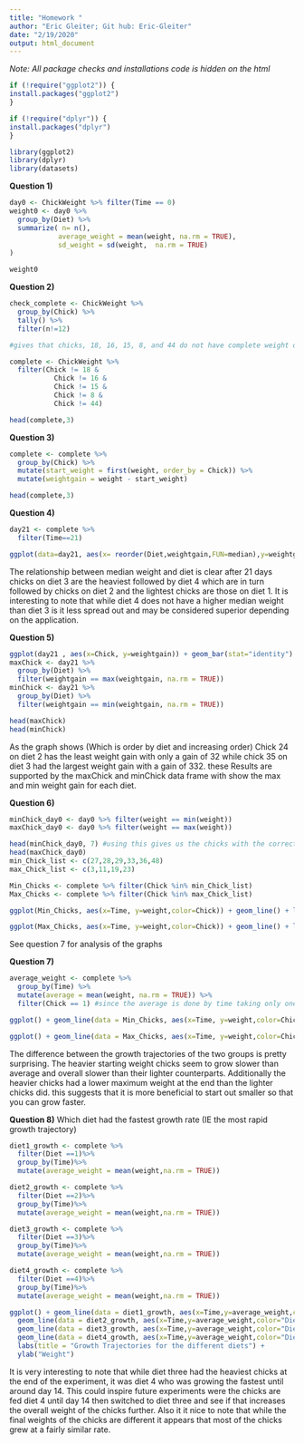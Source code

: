 ```yaml
---
title: "Homework "
author: "Eric Gleiter; Git hub: Eric-Gleiter"
date: "2/19/2020"
output: html_document
---
```

*Note: All package checks and installations code is hidden on the html* 

```r
if (!require("ggplot2")) {
install.packages("ggplot2")
}

if (!require("dplyr")) {
install.packages("dplyr")
}

library(ggplot2)
library(dplyr)
library(datasets)


```


**Question 1)**
```r
day0 <- ChickWeight %>% filter(Time == 0)
weight0 <- day0 %>%
  group_by(Diet) %>%
  summarize( n= n(),
            average_weight = mean(weight, na.rm = TRUE),
            sd_weight = sd(weight,  na.rm = TRUE)
)

weight0
```



**Question 2)**
```r
check_complete <- ChickWeight %>%
  group_by(Chick) %>%
  tally() %>%
  filter(n!=12)

#gives that chicks, 18, 16, 15, 8, and 44 do not have complete weight data

complete <- ChickWeight %>%
  filter(Chick != 18 &
           Chick != 16 &
           Chick != 15 &
           Chick != 8 &
           Chick != 44)

head(complete,3)
```


**Question 3)**
```r
complete <- complete %>%
  group_by(Chick) %>%
  mutate(start_weight = first(weight, order_by = Chick)) %>%
  mutate(weightgain = weight - start_weight)

head(complete,3)
```


**Question 4)**
```r
day21 <- complete %>%
  filter(Time==21)

ggplot(data=day21, aes(x= reorder(Diet,weightgain,FUN=median),y=weightgain)) + geom_boxplot() + xlab("Diet") + ylab("Weight Gain on Day 21") + labs(title = "Weight Gain vs Diet for day 21") + ylim(0,350)
```

The relationship between median weight and diet is clear after 21 days chicks on diet 3 are the heaviest followed by diet 4 which are in turn followed by chicks on diet 2 and the lightest chicks are those on diet 1. It is interesting to note that while diet 4 does not have a higher median weight than diet 3 is it less spread out and may be considered superior depending on the application.


**Question 5)**
```r
ggplot(day21 , aes(x=Chick, y=weightgain)) + geom_bar(stat="identity") + ylab("Weight Gain on Day 21") + labs(title = "Weight Gain on day 21 for each Chick")
maxChick <- day21 %>%
  group_by(Diet) %>%
  filter(weightgain == max(weightgain, na.rm = TRUE))
minChick <- day21 %>% 
  group_by(Diet) %>%
  filter(weightgain == min(weightgain, na.rm = TRUE))

head(maxChick)
head(minChick)
```

As the graph shows (Which is order by diet and increasing order) Chick 24 on diet 2 has the least weight gain with only a gain of 32 while chick 35 on diet 3 had the largest weight gain with a gain of 332. these Results are supported by the maxChick and minChick data frame with show the max and min weight gain for each diet.


**Question 6)**
```r
minChick_day0 <- day0 %>% filter(weight == min(weight))
maxChick_day0 <- day0 %>% filter(weight == max(weight))

head(minChick_day0, 7) #using this gives us the chicks with the correct starting weights 
head(maxChick_day0)
min_Chick_list <- c(27,28,29,33,36,48)
max_Chick_list <- c(3,11,19,23)

Min_Chicks <- complete %>% filter(Chick %in% min_Chick_list)
Max_Chicks <- complete %>% filter(Chick %in% max_Chick_list)

ggplot(Min_Chicks, aes(x=Time, y=weight,color=Chick)) + geom_line() + labs(title = "Min Starting Weight Chick growth trajectory") + ylab("Weight")

ggplot(Max_Chicks, aes(x=Time, y=weight,color=Chick)) + geom_line() + labs(title = "Max Starting Weight Chick growth trajectory") + ylab("Weight")
```

See question 7 for analysis of the graphs



**Question 7)**
```r
average_weight <- complete %>%
  group_by(Time) %>%
  mutate(average = mean(weight, na.rm = TRUE)) %>%
  filter(Chick == 1) #since the average is done by time taking only one chick allows us to take only one copy of average weight

ggplot() + geom_line(data = Min_Chicks, aes(x=Time, y=weight,color=Chick)) + geom_line(data= average_weight, aes(x=Time, y=average, color="Average")) + labs(title = "Min Starting Weight Chick growth trajectory") + ylab("Weight")

ggplot() + geom_line(data = Max_Chicks, aes(x=Time, y=weight,color=Chick)) + geom_line(data= average_weight, aes(x=Time, y=average, color="Average")) + labs(title = "Max Starting Weight Chick growth trajectory") + ylab("Weight")
```

The difference between the growth trajectories of the two groups is pretty surprising. The heavier starting weight chicks seem to grow slower than average and overall slower than their lighter counterparts. Additionally the heavier chicks had a lower maximum weight at the end than the lighter chicks did. this suggests that it is more beneficial to start out smaller so that you can grow faster. 



**Question 8)**
Which diet had the fastest growth rate (IE the most rapid growth trajectory)
```r
diet1_growth <- complete %>%
  filter(Diet ==1)%>%
  group_by(Time)%>%
  mutate(average_weight = mean(weight,na.rm = TRUE))

diet2_growth <- complete %>%
  filter(Diet ==2)%>%
  group_by(Time)%>%
  mutate(average_weight = mean(weight,na.rm = TRUE))

diet3_growth <- complete %>%
  filter(Diet ==3)%>%
  group_by(Time)%>%
  mutate(average_weight = mean(weight,na.rm = TRUE))

diet4_growth <- complete %>%
  filter(Diet ==4)%>%
  group_by(Time)%>%
  mutate(average_weight = mean(weight,na.rm = TRUE))

ggplot() + geom_line(data = diet1_growth, aes(x=Time,y=average_weight,color="Diet 1")) + 
  geom_line(data = diet2_growth, aes(x=Time,y=average_weight,color="Diet 2")) + 
  geom_line(data = diet3_growth, aes(x=Time,y=average_weight,color="Diet 3")) + 
  geom_line(data = diet4_growth, aes(x=Time,y=average_weight,color="Diet 4")) + 
  labs(title = "Growth Trajectories for the different diets") +
  ylab("Weight")
```

It is very interesting to note that while diet three had the heaviest chicks at the end of the experiment, it was diet 4 who was growing the fastest until around day 14. This could inspire future experiments were the chicks are fed diet 4 until day 14 then switched to diet three and see if that increases the overall weight of the chicks further. Also it it nice to note that while the final weights of the chicks are different it appears that most of the chicks grew at a fairly similar rate. 

